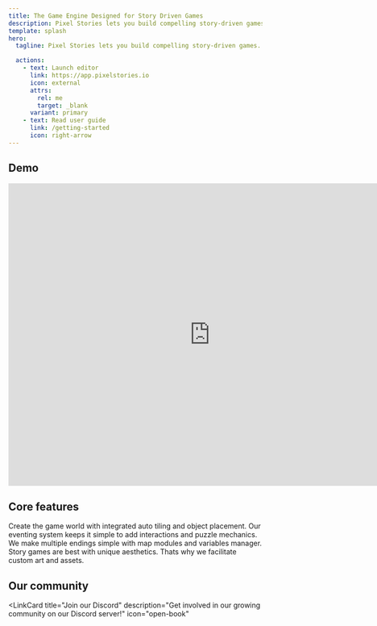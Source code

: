 ```yaml
---
title: The Game Engine Designed for Story Driven Games
description: Pixel Stories lets you build compelling story-driven games.
template: splash
hero:
  tagline: Pixel Stories lets you build compelling story-driven games.

  actions:
    - text: Launch editor
      link: https://app.pixelstories.io
      icon: external
      attrs:
        rel: me
        target: _blank
      variant: primary
    - text: Read user guide
      link: /getting-started
      icon: right-arrow
---
```



## Demo

<iframe
  src="https://app.pixelstories.io/embed/9JqZWsEk20"
  style="border:0px #ffffff none;height:600px;"
  name="myiFrame"
  scrolling="no"
  frameborder="1"
  marginheight="0px"
  marginwidth="0px"
  height="600px"
  width="800px"
  allowfullscreen
></iframe>

## Core features

<CardGrid>
  <Card title="World building" icon="pen">
    Create the game world with integrated auto tiling and object placement.
  </Card>
  <Card title="Integrate story with gameplay" icon="puzzle">
    Our eventing system keeps it simple to add interactions and puzzle
    mechanics.
  </Card>
  <Card title="Make choices matter" icon="open-book">
    We make multiple endings simple with map modules and variables manager.
  </Card>
  <Card title="Custom assets first" icon="laptop">
    Story games are best with unique aesthetics. Thats why we facilitate custom
    art and assets.
  </Card>
</CardGrid>

## Our community

<LinkCard
  title="Join our Discord"
  description="Get involved in our growing community on our Discord server!"
  icon="open-book"
></LinkCard>
